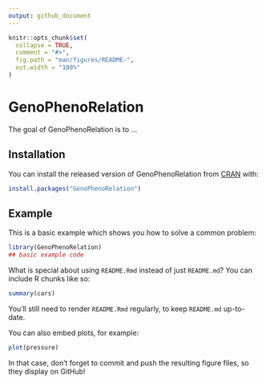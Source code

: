 ```yaml
---
output: github_document
---
```


<!-- README.md is generated from README.Rmd. Please edit that file -->

```r
knitr::opts_chunk$set(
  collapse = TRUE,
  comment = "#>",
  fig.path = "man/figures/README-",
  out.width = "100%"
)
```

# GenoPhenoRelation

<!-- badges: start -->
<!-- badges: end -->

The goal of GenoPhenoRelation is to ...

## Installation

You can install the released version of GenoPhenoRelation from [CRAN](https://CRAN.R-project.org) with:

``` r
install.packages("GenoPhenoRelation")
```

## Example

This is a basic example which shows you how to solve a common problem:

```r
library(GenoPhenoRelation)
## basic example code
```

What is special about using `README.Rmd` instead of just `README.md`? You can include R chunks like so:

```r
summary(cars)
```

You'll still need to render `README.Rmd` regularly, to keep `README.md` up-to-date.

You can also embed plots, for example:

```r
plot(pressure)
```

In that case, don't forget to commit and push the resulting figure files, so they display on GitHub!
